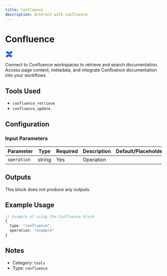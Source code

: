 ```yaml
---
title: Confluence
description: Interact with Confluence
---
```



# Confluence

<BlockInfoCard 
  type="confluence"
  color="#E0E0E0"
  category="tools"
/>

<div className="not-prose my-6 flex justify-center"><svg
      {...props}
      width="24"
      height="24"
      viewBox="0 3 21 24"
      focusable="false"
      fill="none"
      aria-hidden="true"
      xmlns="http://www.w3.org/2000/svg"
    >
      <path
        fill="#1868DB"
        d="M20.602 20.234c-6.584-3.183-8.507-3.66-11.281-3.66-3.255 0-6.03 1.355-8.507 5.16l-.407.622c-.333.513-.407.696-.407.915s.111.403.518.659l4.18 2.598c.221.146.406.22.591.22.222 0 .37-.11.592-.44l.666-1.024c1.035-1.574 1.96-2.086 3.144-2.086 1.035 0 2.256.293 3.772 1.025l4.365 2.049c.444.22.925.11 1.146-.403l2.072-4.537c.222-.512.074-.842-.444-1.098M1.406 12.22c6.583 3.184 8.507 3.66 11.28 3.66 3.256 0 6.03-1.354 8.508-5.16l.407-.622c.332-.512.406-.695.406-.915s-.11-.402-.518-.658L17.31 5.927c-.222-.147-.407-.22-.592-.22-.222 0-.37.11-.592.44l-.665 1.024c-1.036 1.573-1.96 2.086-3.144 2.086-1.036 0-2.257-.293-3.773-1.025L4.18 6.183c-.444-.22-.925-.11-1.147.402L.962 11.123c-.222.512-.074.841.444 1.098"
      />
    </svg></div>

Connect to Confluence workspaces to retrieve and search documentation. Access page content, metadata, and integrate Confluence documentation into your workflows.

## Tools Used

- `confluence_retrieve`
- `confluence_update`

## Configuration

### Input Parameters

| Parameter | Type | Required | Description | Default/Placeholder |
| --------- | ---- | -------- | ----------- | ------------------ |
| `operation` | string | Yes | Operation |  |



## Outputs

This block does not produce any outputs.

## Example Usage

```typescript
// Example of using the Confluence block
{
  type: "confluence",
  operation: "example"
}
```

## Notes

- Category: `tools`
- Type: `confluence`
